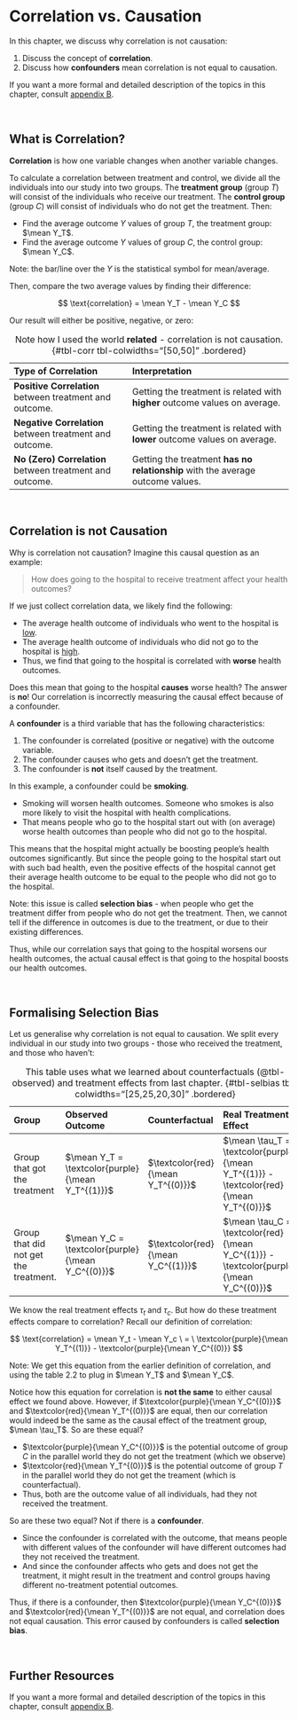 # Correlation vs. Causation

In this chapter, we discuss why correlation is not causation:

1.  Discuss the concept of **correlation**.
2.  Discuss how **confounders** mean correlation is not equal to causation.

If you want a more formal and detailed description of the topics in this chapter, consult [appendix B](details.qmd).

<br />

## What is Correlation?

**Correlation** is how one variable changes when another variable changes.

To calculate a correlation between treatment and control, we divide all the individuals into our study into two groups. The **treatment group** (group $T$) will consist of the individuals who receive our treatment. The **control group** (group $C$) will consist of individuals who do not get the treatment. Then:

-   Find the average outcome $Y$ values of group $T$, the treatment group: $\mean Y_T$.
-   Find the average outcome $Y$ values of group $C$, the control group: $\mean Y_C$.

::: aside
Note: the bar/line over the $Y$ is the statistical symbol for mean/average.
:::

Then, compare the two average values by finding their difference:

$$
\text{correlation} = \mean Y_T - \mean Y_C
$$

Our result will either be positive, negative, or zero:

| Type of Correlation                                      | Interpretation                                                                 |
|:-----------------------------|:----------------------------------------|
| **Positive Correlation** between treatment and outcome.  | Getting the treatment is related with **higher** outcome values on average.    |
| **Negative Correlation** between treatment and outcome.  | Getting the treatment is related with **lower** outcome values on average.     |
| **No (Zero) Correlation** between treatment and outcome. | Getting the treatment **has no relationship** with the average outcome values. |

: Note how I used the world **related** - correlation is not causation. {#tbl-corr tbl-colwidths="\[50,50\]" .bordered}

<br />

## Correlation is not Causation

Why is correlation not causation? Imagine this causal question as an example:

> How does going to the hospital to receive treatment affect your health outcomes?

If we just collect correlation data, we likely find the following:

-   The average health outcome of individuals who went to the hospital is [low]{.underline}.
-   The average health outcome of individuals who did not go to the hospital is [high]{.underline}.
-   Thus, we find that going to the hospital is correlated with **worse** health outcomes.

Does this mean that going to the hospital **causes** worse health? The answer is **no**! Our correlation is incorrectly measuring the causal effect because of a confounder.

::: {.callout-tip appearance="simple"}
A **confounder** is a third variable that has the following characteristics:

1.  The confounder is correlated (positive or negative) with the outcome variable.
2.  The confounder causes who gets and doesn't get the treatment.
3.  The confounder is **not** itself caused by the treatment.
:::

In this example, a confounder could be **smoking**.

-   Smoking will worsen health outcomes. Someone who smokes is also more likely to visit the hospital with health complications.
-   That means people who go to the hospital start out with (on average) worse health outcomes than people who did not go to the hospital.

This means that the hospital might actually be boosting people's health outcomes significantly. But since the people going to the hospital start out with such bad health, even the positive effects of the hospital cannot get their average health outcome to be equal to the people who did not go to the hospital.

::: aside
Note: this issue is called **selection bias** - when people who get the treatment differ from people who do not get the treatment. Then, we cannot tell if the difference in outcomes is due to the treatment, or due to their existing differences.
:::

Thus, while our correlation says that going to the hospital worsens our health outcomes, the actual causal effect is that going to the hospital boosts our health outcomes.

<br />

## Formalising Selection Bias

Let us generalise why correlation is not equal to causation. We split every individual in our study into two groups - those who received the treatment, and those who haven't:

| Group                                 | Observed Outcome                                  | Counterfactual                     | **Real Treatment Effect**                                                               |
|:---------------|:---------------|:---------------|:------------------------|
| Group that got the treatment          | $\mean Y_T = \textcolor{purple}{\mean Y_T^{(1)}}$ | $\textcolor{red}{\mean Y_T^{(0)}}$ | $\mean \tau_T = \textcolor{purple}{\mean Y_T^{(1)}} - \textcolor{red}{\mean Y_T^{(0)}}$ |
| Group that did not get the treatment. | $\mean Y_C = \textcolor{purple}{\mean Y_C^{(0)}}$ | $\textcolor{red}{\mean Y_C^{(1)}}$ | $\mean \tau_C = \textcolor{red}{\mean Y_C^{(1)}} - \textcolor{purple}{\mean Y_C^{(0)}}$ |

: This table uses what we learned about counterfactuals (@tbl-observed) and treatment effects from last chapter. {#tbl-selbias tbl-colwidths="\[25,25,20,30\]" .bordered}

We know the real treatment effects $\tau_t$ and $\tau_c$. But how do these treatment effects compare to correlation? Recall our definition of correlation:

$$
\text{correlation} = \mean Y_t - \mean Y_c \ = \ \textcolor{purple}{\mean Y_T^{(1)}} - \textcolor{purple}{\mean Y_C^{(0)}}
$$

::: aside
Note: We get this equation from the earlier definition of correlation, and using the table 2.2 to plug in $\mean Y_T$ and $\mean Y_C$.
:::

Notice how this equation for correlation is **not the same** to either causal effect we found above. However, if $\textcolor{purple}{\mean Y_C^{(0)}}$ and $\textcolor{red}{\mean Y_T^{(0)}}$ are equal, then our correlation would indeed be the same as the causal effect of the treatment group, $\mean \tau_T$. So are these equal?

-   $\textcolor{purple}{\mean Y_C^{(0)}}$ is the potential outcome of group $C$ in the parallel world they do not get the treatment (which we observe)
-   $\textcolor{red}{\mean Y_T^{(0)}}$ is the potential outcome of group $T$ in the parallel world they do not get the treament (which is counterfactual).
-   Thus, both are the outcome value of all individuals, had they not received the treatment.

So are these two equal? Not if there is a **confounder**.

-   Since the confounder is correlated with the outcome, that means people with different values of the confounder will have different outcomes had they not received the treatment.
-   And since the confounder affects who gets and does not get the treatment, it might result in the treatment and control groups having different no-treatment potential outcomes.

Thus, if there is a confounder, then $\textcolor{purple}{\mean Y_C^{(0)}}$ and $\textcolor{red}{\mean Y_T^{(0)}}$ are not equal, and correlation does not equal causation. This error caused by confounders is called **selection bias**.

<br />

## Further Resources

If you want a more formal and detailed description of the topics in this chapter, consult [appendix B](details.qmd).
